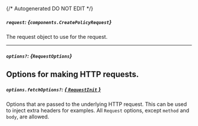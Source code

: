 {/* Autogenerated DO NOT EDIT  */}

##### `request`: *{`components.CreatePolicyRequest`}*
The request object to use for the request.

<Collapsible openLabel={Labels.showProperties} closeLabel={Labels.hideProperties}>
  <CreatePolicyRequest />
</Collapsible>

---
##### `options?`: *{`RequestOptions`}*
Options for making HTTP requests.
---
##### `options.fetchOptions?`: [*{ `RequestInit` }*](https://developer.mozilla.org/en-US/docs/Web/API/Request/Request#options)
Options that are passed to the underlying HTTP request. This can be used to inject extra headers for examples. All `Request` options, except `method` and `body`, are allowed.

